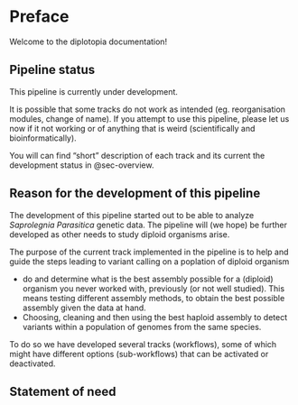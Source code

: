 # Preface {.unnumbered}


<!-- This is a quarto book. To learn more about Quarto books visit <https://quarto.org/docs/books>. -->

Welcome to the diplotopia documentation!

## Pipeline status 

This pipeline is currently under development. 

It is possible that some tracks do not work as intended (eg. reorganisation modules, change of name).
If you attempt to use this pipeline, please let us now if it not working or of anything that is weird (scientifically and bioinformatically).


You will can find "short" description of each track and its current the development status in @sec-overview.

## Reason for the development of this pipeline
The development of this pipeline started out to be able to analyze _Saprolegnia Parasitica_ genetic data.
The pipeline will (we hope) be further developed as other needs to study diploid organisms arise.

The purpose of the current track implemented in the pipeline is to help and guide the steps leading to variant calling on a poplation of diploid organism  

- do and determine what is the best assembly possible for a (diploid) organism you never worked with, previously (or not well studied). This means testing different assembly methods, to obtain the best possible assembly given the data at hand.
- Choosing, cleaning and then using the best haploid assembly to detect variants within a population of genomes from the same species.

To do so we have developed several tracks (workflows), some of which might have different options (sub-workflows) that can be activated or deactivated.


## Statement of need


<!-- References 
The organization of this documentation and of this pipeline originates from [ALPPACA pipeline](https://github.com/NorwegianVeterinaryInstitute/ALPPACA) (at this stage)
--> 


